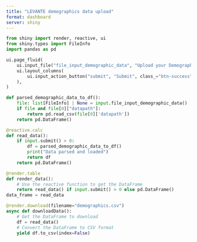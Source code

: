 ```yaml
---
title: "LEVANTE demographics data upload"
format: dashboard
server: shiny
---
```


```python
from shiny import render, reactive, ui
from shiny.types import FileInfo
import pandas as pd

ui.page_fluid(
    ui.input_file("file_input_demographic_data", "Upload your Demographic CSV file here", accept=".csv"),
    ui.layout_columns(
        ui.input_action_button("submit", "Submit", class_="btn-success")
    ),
)
```
```python
def parsed_demographic_data_to_df():
    file: list[FileInfo] | None = input.file_input_demographic_data()
    if file and file[0]["datapath"]:
        return pd.read_csv(file[0]['datapath'])
    return pd.DataFrame()     

@reactive.calc
def read_data():
    if input.submit() > 0:
        df = parsed_demographic_data_to_df()
        print("Data parsed and loaded")
        return df
    return pd.DataFrame()

@render.table
def render_data():
    # Use the reactive function to get the DataFrame
    return read_data() if input.submit() > 0 else pd.DataFrame()
data_frame = read_data

@render.download(filename="demographics.csv")
async def downloadData():
    # Get the DataFrame to download
    df = read_data()
    # Convert the DataFrame to CSV format
    yield df.to_csv(index=False)
    
```

